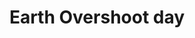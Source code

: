 ---
description: "Segna il giorno dell’anno in cui l’umanità ha consumato tutte le risorse naturali che il pianeta è in grado di rigenerare in dodici mesi. Ogni anno questa data arriva prima, segnalando un uso eccessivo e insostenibile del patrimonio ambientale.
Nei Monti Lepini, adottare stili di vita a basso impatto significa promuovere il risparmio idrico, l’agricoltura biologica, il riciclo dei rifiuti e la valorizzazione delle filiere corte. Incontri informativi, mercatini locali e progetti scolastici possono incentivare la riflessione sulle scelte quotidiane e sulla necessità di uno sviluppo equilibrato.
"
title: "Earth Overshoot day"
---